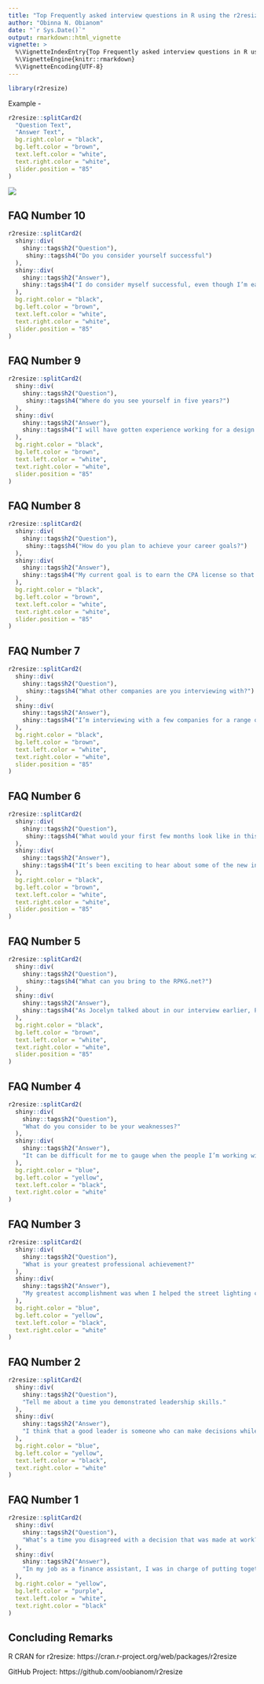 ```yaml
---
title: "Top Frequently asked interview questions in R using the r2resize package"
author: "Obinna N. Obianom"
date: "`r Sys.Date()`"
output: rmarkdown::html_vignette
vignette: >
  %\VignetteIndexEntry{Top Frequently asked interview questions in R using the r2resize package}
  %\VignetteEngine{knitr::rmarkdown}
  %\VignetteEncoding{UTF-8}
---
```



```r
library(r2resize)
```

Example - 

```r
r2resize::splitCard2(
  "Question Text",
  "Answer Text",
  bg.right.color = "black",
  bg.left.color = "brown",
  text.left.color = "white",
  text.right.color = "white",
  slider.position = "85"
)
```

![](https://r2resize.obi.obianom.com/m/r2resize_splitcard2_1.gif)


## FAQ Number 10

```r
r2resize::splitCard2(
  shiny::div(
    shiny::tags$h2("Question"),
     shiny::tags$h4("Do you consider yourself successful")
  ),
  shiny::div(
    shiny::tags$h2("Answer"),
    shiny::tags$h4("I do consider myself successful, even though I’m early in my professional career. I took a full load of classes in my junior year of college because I wanted to take that summer to volunteer for a human rights organization overseas.")
  ),
  bg.right.color = "black",
  bg.left.color = "brown",
  text.left.color = "white",
  text.right.color = "white",
  slider.position = "85"
)
```

## FAQ Number 9

```r
r2resize::splitCard2(
  shiny::div(
    shiny::tags$h2("Question"),
     shiny::tags$h4("Where do you see yourself in five years?")
  ),
  shiny::div(
    shiny::tags$h2("Answer"),
    shiny::tags$h4("I will have gotten experience working for a design agency and know more about the industry overall. I’ll have grown my technical skills and learned how to take feedback from clients and incorporate it.")
  ),
  bg.right.color = "black",
  bg.left.color = "brown",
  text.left.color = "white",
  text.right.color = "white",
  slider.position = "85"
)
```

## FAQ Number 8

```r
r2resize::splitCard2(
  shiny::div(
    shiny::tags$h2("Question"),
     shiny::tags$h4("How do you plan to achieve your career goals?")
  ),
  shiny::div(
    shiny::tags$h2("Answer"),
    shiny::tags$h4("My current goal is to earn the CPA license so that I’m fully certified and prepared to contribute in a junior staff accounting job. My undergraduate degree is in finance and I completed an accounting internship with RPKG.net last summer.")
  ),
  bg.right.color = "black",
  bg.left.color = "brown",
  text.left.color = "white",
  text.right.color = "white",
  slider.position = "85"
)
```

## FAQ Number 7

```r
r2resize::splitCard2(
  shiny::div(
    shiny::tags$h2("Question"),
     shiny::tags$h4("What other companies are you interviewing with?")
  ),
  shiny::div(
    shiny::tags$h2("Answer"),
    shiny::tags$h4("I’m interviewing with a few companies for a range of positions, but they all come down to delivering an excellent customer experience. I wanted to keep an open mind about how to best achieve that goal, but so far it seems that this role will really allow me to focus all of my energy on customer experience and retention, which I find very appealing.")
  ),
  bg.right.color = "black",
  bg.left.color = "brown",
  text.left.color = "white",
  text.right.color = "white",
  slider.position = "85"
)
```

## FAQ Number 6

```r
r2resize::splitCard2(
  shiny::div(
    shiny::tags$h2("Question"),
     shiny::tags$h4("What would your first few months look like in this role?")
  ),
  shiny::div(
    shiny::tags$h2("Answer"),
    shiny::tags$h4("It’s been exciting to hear about some of the new initiatives the company has started in our previous conversations—like the database project and the company-wide sync, but I know there’s still a lot for me to learn. The first thing I’d do is line up meetings with the stakeholders involved in the projects I’d be tackling to help me figure out what I don’t know and then go from there.")
  ),
  bg.right.color = "black",
  bg.left.color = "brown",
  text.left.color = "white",
  text.right.color = "white",
  slider.position = "85"
)
```

## FAQ Number 5

```r
r2resize::splitCard2(
  shiny::div(
    shiny::tags$h2("Question"),
     shiny::tags$h4("What can you bring to the RPKG.net?")
  ),
  shiny::div(
    shiny::tags$h2("Answer"),
    shiny::tags$h4("As Jocelyn talked about in our interview earlier, PopCo is looking to expand its market to small business owners with less than 25 employees, so I’d bring my expertise in this area and my experience in guiding a sales team that’s selling to these customers for the first time.")
  ),
  bg.right.color = "black",
  bg.left.color = "brown",
  text.left.color = "white",
  text.right.color = "white",
  slider.position = "85"
)
```

## FAQ Number 4

```r
r2resize::splitCard2(
  shiny::div(
    shiny::tags$h2("Question"),
    "What do you consider to be your weaknesses?"
  ),
  shiny::div(
    shiny::tags$h2("Answer"),
    "It can be difficult for me to gauge when the people I’m working with are overwhelmed or dissatisfied with their workloads. To ensure that I’m not asking too much or too little from my team, we have weekly check-ins. "
  ),
  bg.right.color = "blue",
  bg.left.color = "yellow",
  text.left.color = "black",
  text.right.color = "white"
)
```

## FAQ Number 3

```r
r2resize::splitCard2(
  shiny::div(
    shiny::tags$h2("Question"),
    "What is your greatest professional achievement?"
  ),
  shiny::div(
    shiny::tags$h2("Answer"),
    "My greatest accomplishment was when I helped the street lighting company I worked for convince the small town of Bend, Oregon to convert antiquated street lighting to energy-efficient LED bulbs. My role was created to promote and sell the energy-efficient bulbs, while touting the long-term advantage of reduced energy costs."
  ),
  bg.right.color = "blue",
  bg.left.color = "yellow",
  text.left.color = "black",
  text.right.color = "white"
)
```

## FAQ Number 2

```r
r2resize::splitCard2(
  shiny::div(
    shiny::tags$h2("Question"),
    "Tell me about a time you demonstrated leadership skills."
  ),
  shiny::div(
    shiny::tags$h2("Answer"),
    "I think that a good leader is someone who can make decisions while also listening to others and being willing to admit when you’re wrong and course correct. In my last role, my team and I were responsible for giving a big presentation to a prospective client. I quickly assigned different tasks to members of my team, but the project never really got moving."
  ),
  bg.right.color = "blue",
  bg.left.color = "yellow",
  text.left.color = "black",
  text.right.color = "white"
)
```


## FAQ Number 1

```r
r2resize::splitCard2(
  shiny::div(
    shiny::tags$h2("Question"),
    "What’s a time you disagreed with a decision that was made at work?"
  ),
  shiny::div(
    shiny::tags$h2("Answer"),
    "In my job as a finance assistant, I was in charge of putting together reports for potential company investments. It was important to get the details and numbers right so that leaders had the best information to make a decision. One time, my boss asked me to generate a new report on a Wednesday morning and wanted it done by Thursday at 5 PM."
  ),
  bg.right.color = "yellow",
  bg.left.color = "purple",
  text.left.color = "white",
  text.right.color = "black"
)
```





## Concluding Remarks

R CRAN for r2resize: https://cran.r-project.org/web/packages/r2resize

GitHub Project: https://github.com/oobianom/r2resize
